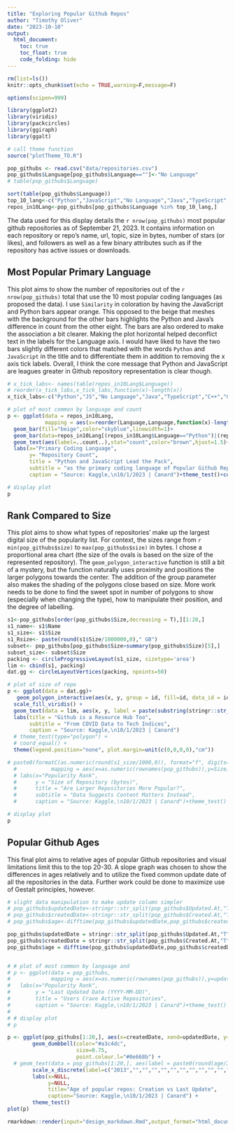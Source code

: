 ```yaml
---
title: "Exploring Popular Github Repos"
author: "Timothy Oliver"
date: "2023-10-10"
output: 
  html_document:
    toc: true
    toc_float: true
    code_folding: hide
---
```


```r
rm(list=ls())
knitr::opts_chunk$set(echo = TRUE,warning=F,message=F)
```

```r
options(scipen=999)

library(ggplot2)
library(viridis)
library(packcircles)
library(ggiraph)
library(ggalt)

# call theme function
source("plotTheme_TO.R")
```


```r
pop_githubs <- read.csv("data/repositories.csv")
pop_githubs$Language[pop_githubs$Language==""]<-"No Language"
# table(pop_githubs$Language)

sort(table(pop_githubs$Language))
top_10_lang<-c("Python","JavaScript","No Language","Java","TypeScript","C++","Go","C","C#","PHP")
repos_in10Lang<-pop_githubs[pop_githubs$Language %in% top_10_lang,]
```

The data used for this display details the `r nrow(pop_githubs)` most popular github repositories as of September 21, 2023. It contains information on each repository or repo's name, url, topic, size in bytes, number of stars (or likes), and followers as well as a few binary attributes such as if the repository has active issues or downloads.

## Most Popular Primary Language

This plot aims to show the number of repositories out of the `r nrow(pop_githubs)` total that use the 10 most popular coding languages (as proposed the data). I use `Similarity` in coloration by having the JavaScript and Python bars appear orange. This opposed to the beige that meshes with the background for the other bars highlights the Python and Java's difference in count from the other eight. The bars are also ordered to make the association a bit clearer. Making the plot horizontal helped deconflict text in the labels for the Language axis. I would have liked to have the two bars slightly different colors that matched with the words `Python` and   `JavaScript` in the title and to differentiate them in addition to removing the x axis tick labels. Overall, I think the core message that Python and JavaScript are leagues greater in Github repository representation is clear though.

```r
# x_tick_labs<- names(table(repos_in10Lang$Language))
# reorder(x_tick_labs,x_tick_labs,function(x)-length(x))
x_tick_labs<-c("Python","JS","No Language","Java","TypeScript","C++","Go","C","C","PHP")

# plot of most common by language and count
p <- ggplot(data = repos_in10Lang,
            mapping = aes(x=reorder(Language,Language,function(x)-length(x))))+
  geom_bar(fill="beige",color="skyblue",linewidth=1)+
  geom_bar(data=repos_in10Lang[(repos_in10Lang$Language=="Python")|(repos_in10Lang$Language=="JavaScript"),],fill="orange")+
  geom_text(aes(label=..count..),stat="count",color="brown",hjust=1.5)+
  labs(x="Primary Coding Language",
       y= "Repository Count",
       title = "Python and JavaScript Lead the Pack",
       subtitle = "as the primary coding language of Popular Github Repositories",
       caption = "Source: Kaggle,\n10/1/2023 | Canard")+theme_test()+coord_flip()# adding +scale_x_discrete(x_tick_labs) did 

# display plot
p
```
## Rank Compared to Size

This plot aims to show what types of repositories' make up the largest digital size of the popularity list. For context, the sizes range from `r min(pop_githubs$size)` to `max(pop_githubs$size)` in bytes. I chose a proportional area chart (the size of the ovals is based on the size of the represented repository). The `geom_polygon_interactive` function is still a bit of a mystery, but the function naturally uses proximity and positions the larger polygons towards the center. The addition of the group parameter also makes the shading of the polygons close based on size. More work needs to be done to find the sweet spot in number of polygons to show (especially when changing the type), how to manipulate their position, and the degree of labelling.

```r
s1<-pop_githubs[order(pop_githubs$Size,decreasing = T),][1:20,]
s1_name<- s1$Name
s1_size<- s1$Size
s1_Rsize<- paste(round(s1$Size/1000000,0)," GB")
subset<- pop_githubs[pop_githubs$Size>summary(pop_githubs$Size)[5],]
subset_size<- subset$Size
packing <- circleProgressiveLayout(s1_size, sizetype='area')
lim <- cbind(s1, packing)
dat.gg <- circleLayoutVertices(packing, npoints=50)

# plot of size of repo
p <- ggplot(data = dat.gg)+
   geom_polygon_interactive(aes(x, y, group = id, fill=id, data_id = id), colour = "black", alpha = 0.6,show.legend=F) +
  scale_fill_viridis() +
  geom_text(data = lim, aes(x, y, label = paste(substring(stringr::str_to_title(s1_name,locale="en"),1,10),"\n",paste0(formatC(as.numeric(round(s1_size/1000000,0)), format="f", digits=0, big.mark=",")," GB"))), size=2, color="black") +
  labs(title = "Github is a Resource Hub Too",
       subtitle = "From COVID Data to Tech Indices",
       caption = "Source: Kaggle,\n10/1/2023 | Canard")
  # theme_test(type="polygon") +
  # coord_equal() +
  theme(legend.position="none", plot.margin=unit(c(0,0,0,0),"cm"))

# paste0(formatC(as.numeric(round(s1_size/1000,0)), format="f", digits=0, big.mark=",")," MB")
  #           mapping = aes(x=as.numeric(rownames(pop_githubs)),y=Size))+geom_point()+
  # labs(x="Popularity Rank",
  #      y = "Size of Repository (bytes)",
  #      title = "Are Larger Repositories More Popular?",
  #      subtitle = "Data Suggests Content Matters Instead",
  #      caption = "Source: Kaggle,\n10/1/2023 | Canard")+theme_test()

# display plot
p
```

## Popular Github Ages

This final plot aims to relative ages of popular Github repositories and visual limitations limit this to the top 20-30. A slope graph was chosen to show the differences in ages relatively and to utilize the fixed common update date of all the repositories in the data. Further work could be done to maximize use of Gestalt principles, however.

```r
# slight data manipulation to make update column simpler
# pop_githubs$updatedDate<-stringr::str_split(pop_githubs$Updated.At,"T",simplify=T)[1]
# pop_githubs$createdDate<-stringr::str_split(pop_githubs$Created.At,"T",simplify=T)[1]
# pop_githubs$age<-difftime(pop_githubs$updatedDate,pop_githubs$createdDate)

pop_githubs$updatedDate = stringr::str_split(pop_githubs$Updated.At,"T",simplify=T)[,1]
pop_githubs$createdDate = stringr::str_split(pop_githubs$Created.At,"T",simplify=T)[,1]
pop_githubs$age = difftime(pop_githubs$updatedDate,pop_githubs$createdDate)


# # plot of most common by language and 
# p <- ggplot(data = pop_githubs,
#             mapping = aes(x=as.numeric(rownames(pop_githubs)),y=updatedDate))+geom_point()+
#   labs(x="Popularity Rank",
#        y = "Last Updated Date (YYYY-MM-DD)",
#        title = "Users Crave Active Repositories",
#        caption = "Source: Kaggle,\n10/1/2023 | Canard")+theme_test()
# 
# # display plot
# p

p <- ggplot(pop_githubs[1:20,], aes(x=createdDate, xend=updatedDate, y=age, group=age)) + 
        geom_dumbbell(color="#a3c4dc", 
                      size=0.75, 
                      point.colour.l="#0e668b") + 
  # geom_text(data = pop_githubs[1:20,], aes(label = paste0(round(age/365,0)," Years")))+
        scale_x_discrete(label=c("2013","","","","","","","","","","","","","","","","","","","","2023")) + 
        labs(x=NULL, 
             y=NULL, 
             title="Age of popular repos: Creation vs Last Update",  
             caption="Source: Kaggle,\n10/1/2023 | Canard") +
        theme_test()
plot(p)
```

```r
rmarkdown::render(input="design_markdown.Rmd",output_format="html_document",output_file="DataViz_Assignment.html")
```